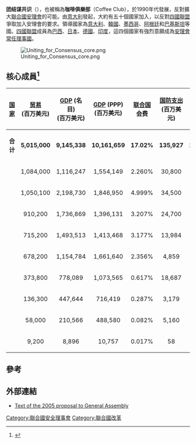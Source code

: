 {{update|time=2018-02-03T02:46:49+00:00}}
{{noteTA
|1=zh-cn:名义; zh-tw:名目;
}}

'''团结谋共识'''（{{lang-en|Uniting for Consensus}}），也被稱為'''咖啡俱樂部'''（Coffee Club），於1990年代發展，反對擴大[[联合国安全理事会|聯合國安理會]]的可能。由[[意大利|意大利]]發起，大約有五十個國家加入，以反對[[四國聯盟|四國聯盟]]爭取加入安理會的要求。領導國家為[[意大利|意大利]]、[[韓國|韓國]]、[[墨西哥|墨西哥]]、[[阿根廷|阿根廷]]和[[巴基斯坦|巴基斯坦]]等國。[[四國聯盟|四國聯盟]]成員為[[巴西|巴西]]、[[日本|日本]]、[[德國|德國]]、[[印度|印度]]，這四個國家有強烈意願成為[[联合国安全理事会常任理事国|安理會常任理事國]]。

[[File:Uniting_for_Consensus_core.png|thumb]]

== 核心成員<ref>{{Cite web|title=Countries Welcome Work Plan as Security Council Reform Process Commences New Phase|url=http://www.centerforunreform.org/node/386|access-date=2009-10-22|publisher=CenterforUNReform|archive-url=https://web.archive.org/web/20150927134550/http://www.centerforunreform.org/node/386|archive-date=2015-09-27|dead-url=yes}}</ref> ==
{| class="wikitable sortable" border="1" style="font-size:100%"
|- style="background:#ececec;"
! [[国家|国家]]
! [[贸易|贸易]]<br>(百万美元)
! [[各国名义国内生产总值列表|GDP]] (名目)<br>(百万美元)
! [[各国实质国内生产总值列表|GDP]] (PPP)<br>(百万美元)
! [[联合国|联合国]]会费
! [[各国国防预算列表|国防支出]]<br>(百万美元)
! [[各国武装部队服役人数列表|兵力]]
! [[各国家和地区人口列表|人口]]
! [[八大工業國組織|G8]]
! [[二十國集團|G20]]
! [[经济合作与发展组织|OECD]]
! [[发展援助委员会|DAC]]
! [[中等强国合作体|MIKT]]
|-
| align="center" |'''合计'''
| align="center" |'''5,015,000'''
| align="center" |'''9,145,338'''
| align="center" |'''10,161,659'''
| align="center" |'''17.02%'''
| align="center" |'''135,927'''
| align="center" |'''2,802,601'''
| align="center" |'''600,556,424'''
| align="center" |'''—'''
| align="center" |'''—'''
| align="center" |'''—'''
| align="center" |'''—'''
| align="center" |'''—'''
|-
| style="text-align:left;" | {{KOR}}
| align="center" bgcolor=#ccffcc | 1,084,000
| align="center" | 1,116,247
| align="center" | 1,554,149
| align="center" | 2.260%
| align="center" | 30,800
| align="center" bgcolor=#ccffcc | 687,000
| align="center" | 50,004,441
| align="center" | ×
| align="center" bgcolor=#ccffcc | ○
| align="center" bgcolor=#ccffcc | ○
| align="center" bgcolor=#ccffcc | ○
| align="center" bgcolor=#ccffcc | ○
|-
| style="text-align:left;" | {{ITA}}
| align="center" | 1,050,100
| align="center" bgcolor=#ccffcc |2,198,730
| align="center" bgcolor=#ccffcc | 1,846,950
| align="center" bgcolor=#ccffcc | 4.999%
| align="center" bgcolor=#ccffcc | 34,500
| align="center" | 293,202
| align="center" | 60,849,247
| align="center" bgcolor=#ccffcc | ○
| align="center" bgcolor=#ccffcc | ○
| align="center" bgcolor=#ccffcc | ○
| align="center" bgcolor=#ccffcc | ○
| align="center" | ×
|-
| style="text-align:left;" | {{CAN}}
| align="center" | 910,200
| align="center" | 1,736,869
| align="center" | 1,396,131
| align="center" | 3.207%
| align="center" | 24,700
| align="center" | 68,250
| align="center" | 34,953,100
| align="center" bgcolor=#ccffcc | ○
| align="center" bgcolor=#ccffcc | ○
| align="center" bgcolor=#ccffcc | ○
| align="center" bgcolor=#ccffcc | ○
| align="center" | ×
|-
| style="text-align:left;" | {{ESP}}
| align="center" | 715,200
| align="center" | 1,493,513
| align="center" | 1,413,468
| align="center" | 3.177%
| align="center" | 13,984
| align="center" | 128,013
| align="center" | 46,163,116
| align="center" | ×
| align="center" bgcolor=#ccffcc | ○
| align="center" bgcolor=#ccffcc | ○
| align="center" bgcolor=#ccffcc | ○
| align="center" | ×
|-
| style="text-align:left;" | {{MEX}}
| align="center" | 678,200
| align="center" | 1,154,784
| align="center" | 1,661,640
| align="center" | 2.356%
| align="center" | 4,859
| align="center" | 267,506
| align="center" | 112,336,538
| align="center" | ×
| align="center" bgcolor=#ccffcc | ○
| align="center" bgcolor=#ccffcc | ○
| align="center" | ×
| align="center" bgcolor=#ccffcc | ○
|-
| style="text-align:left;" | {{TUR}}
| align="center" | 373,800
| align="center" | 778,089
| align="center" | 1,073,565
| align="center" | 0.617%
| align="center" | 18,687
| align="center" | 666,576
| align="center" | 74,724,269
| align="center" | ×
| align="center" bgcolor=#ccffcc | ○
| align="center" bgcolor=#ccffcc | ○
| align="center" | ×
| align="center" bgcolor=#ccffcc | ○
|-
| style="text-align:left;" | {{ARG}}
| align="center" | 136,300
| align="center" | 447,644
| align="center" | 716,419
| align="center" | 0.287%
| align="center" | 3,179
| align="center" | 73,100
| align="center" | 40,117,096
| align="center" | ×
| align="center" bgcolor=#ccffcc | ○
| align="center" | ×
| align="center" | ×
| align="center" | ×
|-
| style="text-align:left;" | {{PAK}}
| align="center" | 58,000
| align="center" | 210,566
| align="center" | 488,580
| align="center" | 0.082%
| align="center" | 5,160
| align="center" | 617,000
| align="center" align="center" bgcolor=#ccffcc | 180,991,000
| align="center" | ×
| align="center" | ×
| align="center" | ×
| align="center" | ×
| align="center" | ×
|-
| style="text-align:left;" | {{MLT}}
| align="center" | 9,200
| align="center" | 8,896
| align="center" | 10,757
| align="center" | 0.017% 
| align="center" | 58
| align="center" | 1,954
| align="center" | 417,617
| align="center" | ×
| align="center" | ×
| align="center" | ×
| align="center" | ×
| align="center" | ×
|}

==參考==
{{Reflist}}
==外部連結==
*[http://www.un.org/News/Press/docs/2005/ga10371.doc.htm Text of the 2005 proposal to General Assembly] {{Wayback|url=http://www.un.org/News/Press/docs/2005/ga10371.doc.htm|date=20131029224727}}
{{联合国}}
[[Category:聯合國安全理事會|Category:聯合國安全理事會]]
[[Category:聯合國改革|Category:聯合國改革]]